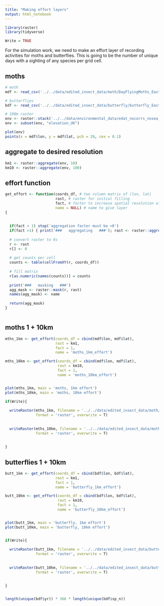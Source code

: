 ```yaml
---
title: "Making effort layers"
output: html_notebook
---
```



```r

library(raster)
library(tidyverse)

Write = TRUE

```


For the simulation work, we need to make an effort layer of recording activities for moths and butterflies. This is going to be the number of unique days with a sighting of any species per grid cell.

## moths

```r

# moth
mdf <- read_csv('../../data/edited_insect_data/moth/DayFlyingMoths_EastNorths_no_duplicates.csv')

# butterflies
bdf <- read_csv('../../data/edited_insect_data/butterfly/butterfly_EastNorths_no_duplicates.csv')

# 100m raster
env <- raster::stack('../../data/environmental_data/edat_nocorrs_nosea_cropped.grd')
env <- subset(env, "elevation_UK")

plot(env)
points(x = mdf$lon, y = mdf$lat, pch = 20, cex = 0.1)


```

## aggregate to desired resolution

```r

km1 <- raster::aggregate(env, 10)
km10 <- raster::aggregate(env, 100)

```



## effort function

```r

get_effort <- function(coords_df, # two column matrix of (lon, lat)
                       rast, # raster for initial filling
                       fact, # factor to increase spatial resolution of raster - relative to initial resolution
                       name = NULL) # name to give layer
{  
  
  
  if(fact < 1) stop('aggregation factor must be >0')
  if(fact >1) { print('###   aggregating   ###'); rast <- raster::aggregate(rast, fact = fact) }
  
  # convert raster to 0s
  r <- rast
  r[] <- 0
  
  # get counts per cell
  counts <- table(cellFromXY(r, coords_df))
  
  # fill matrix
  r[as.numeric(names(counts))] = counts
  
  print('###   masking   ###')
  agg_mask <- raster::mask(r, rast)
  names(agg_mask) <- name
  
  return(agg_mask)
}



```

## moths 1 + 10km

```r

mths_1km <- get_effort(coords_df = cbind(mdf$lon, mdf$lat),
                       rast = km1,
                       fact = 1, 
                       name = 'moths_1km_effort')

mths_10km <- get_effort(coords_df = cbind(mdf$lon, mdf$lat),
                        rast = km10,
                        fact = 1, 
                        name = 'moths_10km_effort')


plot(mths_1km, main = 'moths, 1km effort')
plot(mths_10km, main = 'moths, 10km effort')

if(Write){
  
  writeRaster(mths_1km, filename = '../../data/edited_insect_data/moth/effort_layers/moth_1km_effort_layer.grd',
              format = 'raster', overwrite = T)
  
  
  writeRaster(mths_10km, filename = '../../data/edited_insect_data/moth/effort_layers/moth_10km_effort_layer.grd',
              format = 'raster', overwrite = T)
  
  
}


```

## butterflies 1 + 10km

```r

butt_1km <- get_effort(coords_df = cbind(bdf$lon, bdf$lat),
                       rast = km1,
                       fact = 1, 
                       name = 'butterfly_1km_effort')

butt_10km <- get_effort(coords_df = cbind(bdf$lon, bdf$lat),
                        rast = km10,
                        fact = 1, 
                        name = 'butterfly_10km_effort')


plot(butt_1km, main = 'butterfly, 1km effort')
plot(butt_10km, main = 'butterfly, 10km effort')


if(Write){
  
  writeRaster(butt_1km, filename = '../../data/edited_insect_data/butterfly/effort_layers/butterfly_1km_effort_layer.grd',
              format = 'raster', overwrite = T)
  
  
  writeRaster(butt_10km, filename = '../../data/edited_insect_data/butterfly/effort_layers/butterfly_10km_effort_layer.grd',
              format = 'raster', overwrite = T)
  
  
}


length(unique(bdf$yr)) * 366 * length(unique(bdf$sp_n))

```

